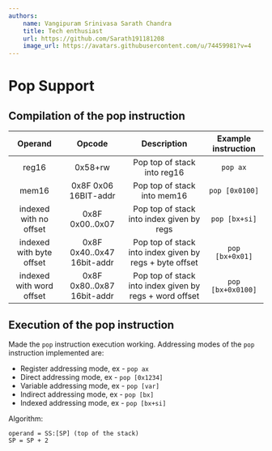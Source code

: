 ```yaml
---
authors: 
    name: Vangipuram Srinivasa Sarath Chandra 
    title: Tech enthusiast
    url: https://github.com/Sarath191181208
    image_url: https://avatars.githubusercontent.com/u/74459981?v=4
---
```

# Pop Support

## Compilation of the pop instruction

|         Operand          |          Opcode          |                       Description                       | Example instruction |
| :----------------------: | :----------------------: | :-----------------------------------------------------: | :-----------------: |
|          reg16           |          0x58+rw           |               Pop top of stack into reg16               |       ` pop ax `        |
|          mem16           |    0x8F 0x06 16BIT-addr    |               Pop top of stack into mem16               |    `pop [0x0100]`     |
|  indexed with no offset  |      0x8F 0x00..0x07       |        Pop top of stack into index given by regs        |     `pop [bx+si]`     |
| indexed with byte offset | 0x8F 0x40..0x47 16bit-addr | Pop top of stack into index given by regs + byte offset |  `pop [bx+0x01]`   |
| indexed with word offset | 0x8F 0x80..0x87 16bit-addr | Pop top of stack into index given by regs + word offset | `pop [bx+0x0100]`  |

## Execution of the pop instruction

Made the `pop` instruction execution working.
Addressing modes of the `pop` instruction implemented are:

- Register addressing mode, ex - `pop ax`
- Direct addressing mode, ex - `pop [0x1234]`
- Variable addressing mode, ex - `pop [var]`
- Indirect addressing mode, ex - `pop [bx]`
- Indexed addressing mode, ex - `pop [bx+si]`

Algorithm:
```
operand = SS:[SP] (top of the stack)
SP = SP + 2
```